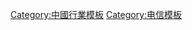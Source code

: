 {{Navbox
| name  = 中国通信业
| title = [[中华人民共和国通信]]
| bodyclass = hlist
| state = {{{state<includeonly>|collapsed</includeonly>}}}
| above = 

|titlestyle = background:
|belowstyle = background:
|image = [[File:Telecom-icon.svg|50px]]

|group1= 概况
|list1 =
* [[中华人民共和国经济]]
* [[中华人民共和国电信业|电信业]]
** [[中华人民共和国移动电话产业]] 
* [[中华人民共和国互联网|互联网]] 
** [[中国互联网骨干网]]
** [[中国国家网格]]
** [[中国下一代互联网示范工程]]
** [[中华人民共和国在线游戏|在线游戏]]
* [[中華人民共和國媒體|媒体]]
** [[中华人民共和国电视广播|电视广播]] 


|group2= [[中華人民共和國政府|政府機構]]
|list2 =
* [[中华人民共和国工业和信息化部|工业和信息化部]]
** [[中國互聯網絡信息中心]] 
* [[国家互联网信息办公室]]
* [[公安部网络安全保卫局]]

|group3= 社会团体
|list3 =
* [[中文域名协调联合会]] 

|group4 = 通信企业
|list4 = 
{{Navbox subgroup
|group1= [[:Category:中国大陆通信公司|通信公司]]（运营商）
|list1 =
* [[中国移动]] 
* [[中国电信]] 
* [[中国联通]] 
* [[中国广电]] 
* [[中国卫通]]<!-- <ref>[http://www.thepaper.cn/newsDetail_forward_2021302 中国卫通获颁基础电信业务经营许可证]</ref> -->
* <s>[[中国网通]]</s><small>（已被合并）</small>
* <s>[[中移铁通]]</s><small>（已被收购）</small>

|group2= [[:Category:中国大陆通信设备公司|通信設備公司]]
|list2 =
* [[华为]] 
* [[中兴通讯|中兴]]
* [[中国信息通信科技集团有限公司|中国信科]]
* <s>[[武汉邮电科学研究院|烽火科技]]</s><small>（重组）</small>
* <s>[[大唐电信科技产业集团|大唐信科]]</s><small>（重组）</small>
* [[中國普天信息產業|中国普天]]
* [[烽火通信]]
* [[长飞光纤]]
* [[亨通光电]]
* [[中天科技]]
* [[富通光纤光缆]]
* [[通光线缆]]
|group3= 通信服务公司
|list3 =
* [[中国铁塔]] 
* [[中国通信服务股份有限公司|中通服]]
* [[国动网络通信集团有限公司|国动集团]] 
* [[北京梅泰诺通信技术股份有限公司|梅泰诺]] 
}}

|group5 = 通信监管
|list5 = 
* [[非经营性网站备案]]
* [[全国公安工作信息化工程]]
* [[中华人民共和国网络安全法]]
* [[中华人民共和国网络审查|网络审查]]
** [[防火长城]]
** [[中国网络实名制|网络实名制]]
** [[中华人民共和国手机实名制|手机实名制]]
** [[中华人民共和国网络安全审查制度|网络安全审查]]

|below = 
* [[:Category:香港通訊|香港特别行政区通讯业]]
* [[:Category:澳門通訊|澳门特别行政区通讯业]]

}}<noinclude>
{{collapsible option}}
[[Category:中國行業模板]]
[[Category:电信模板]]
</noinclude>